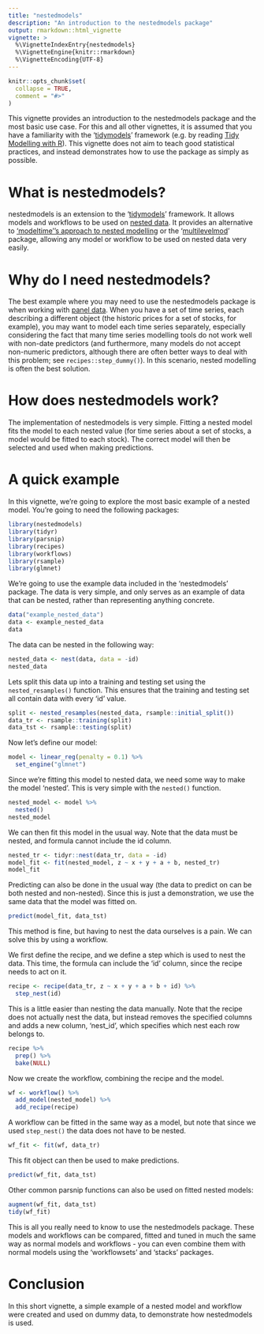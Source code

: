 ```yaml
---
title: "nestedmodels"
description: "An introduction to the nestedmodels package"
output: rmarkdown::html_vignette
vignette: >
  %\VignetteIndexEntry{nestedmodels}
  %\VignetteEngine{knitr::rmarkdown}
  %\VignetteEncoding{UTF-8}
---
```


```r
knitr::opts_chunk$set(
  collapse = TRUE,
  comment = "#>"
)
```

This vignette provides an introduction to the nestedmodels package and the most basic use case. For this and all other vignettes, it is assumed that you have a familiarity with the '[tidymodels](https://www.tidymodels.org/)' framework (e.g. by reading [Tidy Modelling with R](https://www.tmwr.org/)). This vignette does not aim to teach good statistical practices, and instead demonstrates how to use the package as simply as possible.

# What is nestedmodels?
nestedmodels is an extension to the '[tidymodels](https://www.tidymodels.org/)' framework. It allows models and workflows to be used on [nested data](https://tidyr.tidyverse.org/articles/nest.html). It provides an alternative to ['modeltime''s approach to nested modelling](https://business-science.github.io/modeltime/articles/nested-forecasting.html) or the '[multilevelmod](https://multilevelmod.tidymodels.org/)' package, allowing any model or workflow to be used on nested data very easily.

# Why do I need nestedmodels?
The best example where you may need to use the nestedmodels package is when working with [panel data](https://en.wikipedia.org/wiki/Panel_data). When you have a set of time series, each describing a different object (the historic prices for a set of stocks, for example), you may want to model each time series separately, especially considering the fact that many time series modelling tools do not work well with non-date predictors (and furthermore, many models do not accept non-numeric predictors, although there are often better ways to deal with this problem; see `recipes::step_dummy()`). In this scenario, nested modelling is often the best solution.

# How does nestedmodels work?
The implementation of nestedmodels is very simple. Fitting a nested model fits the model to each nested value (for time series about a set of stocks, a model would be fitted to each stock). The correct model will then be selected and used when making predictions.

# A quick example
In this vignette, we're going to explore the most basic example of a nested model. You're going to need the following packages:

```r
library(nestedmodels)
library(tidyr)
library(parsnip)
library(recipes)
library(workflows)
library(rsample)
library(glmnet)
```

We're going to use the example data included in the 'nestedmodels' package. The data is very simple, and only serves as an example of data that can be nested, rather than representing anything concrete.

```r
data("example_nested_data")
data <- example_nested_data
data
```

The data can be nested in the following way:

```r
nested_data <- nest(data, data = -id)
nested_data
```
Lets split this data up into a training and testing set using the `nested_resamples()` function. This ensures that the training and testing set all contain data with every 'id' value.

```r
split <- nested_resamples(nested_data, rsample::initial_split())
data_tr <- rsample::training(split)
data_tst <- rsample::testing(split)
```

Now let's define our model:

```r
model <- linear_reg(penalty = 0.1) %>%
  set_engine("glmnet")
```

Since we're fitting this model to nested data, we need some way to make the model 'nested'. This is very simple with the `nested()` function.

```r
nested_model <- model %>%
  nested()
nested_model
```

We can then fit this model in the usual way. Note that the data must be nested, and formula cannot include the id column.

```r
nested_tr <- tidyr::nest(data_tr, data = -id)
model_fit <- fit(nested_model, z ~ x + y + a + b, nested_tr)
model_fit
```

Predicting can also be done in the usual way (the data to predict on can be both nested and non-nested). Since this is just a demonstration, we use the same data that the model was fitted on.

```r
predict(model_fit, data_tst)
```

This method is fine, but having to nest the data ourselves is a pain. We can solve this by using a workflow.

We first define the recipe, and we define a step which is used to nest the data. This time, the formula can include the 'id' column, since the recipe needs to act on it.

```r
recipe <- recipe(data_tr, z ~ x + y + a + b + id) %>%
  step_nest(id)
```

This is a little easier than nesting the data manually. Note that the recipe does not actually nest the data, but instead removes the specified columns and adds a new column, 'nest_id', which specifies which nest each row belongs to.

```r
recipe %>%
  prep() %>%
  bake(NULL)
```

Now we create the workflow, combining the recipe and the model.

```r
wf <- workflow() %>%
  add_model(nested_model) %>%
  add_recipe(recipe)
```

A workflow can be fitted in the same way as a model, but note that since we used `step_nest()` the data does not have to be nested.

```r
wf_fit <- fit(wf, data_tr)
```

This fit object can then be used to make predictions.

```r
predict(wf_fit, data_tst)
```

Other common parsnip functions can also be used on fitted nested models:

```r
augment(wf_fit, data_tst)
tidy(wf_fit)
```

This is all you really need to know to use the nestedmodels package. These models and workflows can be compared, fitted and tuned in much the same way as normal models and workflows - you can even combine them with normal models using the 'workflowsets' and 'stacks' packages.

# Conclusion
In this short vignette, a simple example of a nested model and workflow were created and used on dummy data, to demonstrate how nestedmodels is used.
